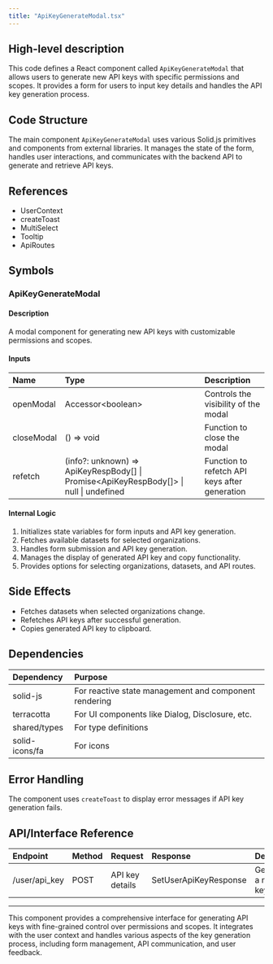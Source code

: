 ```yaml
---
title: "ApiKeyGenerateModal.tsx"
---
```


## High-level description
This code defines a React component called `ApiKeyGenerateModal` that allows users to generate new API keys with specific permissions and scopes. It provides a form for users to input key details and handles the API key generation process.

## Code Structure
The main component `ApiKeyGenerateModal` uses various Solid.js primitives and components from external libraries. It manages the state of the form, handles user interactions, and communicates with the backend API to generate and retrieve API keys.

## References
- UserContext
- createToast
- MultiSelect
- Tooltip
- ApiRoutes

## Symbols

### ApiKeyGenerateModal
#### Description
A modal component for generating new API keys with customizable permissions and scopes.

#### Inputs
| Name | Type | Description |
|:-----|:-----|:------------|
| openModal | Accessor&lt;boolean&gt; | Controls the visibility of the modal |
| closeModal | () =&gt; void | Function to close the modal |
| refetch | (info?: unknown) =&gt; ApiKeyRespBody[] \| Promise&lt;ApiKeyRespBody[]&gt; \| null \| undefined | Function to refetch API keys after generation |

#### Internal Logic
1. Initializes state variables for form inputs and API key generation.
2. Fetches available datasets for selected organizations.
3. Handles form submission and API key generation.
4. Manages the display of generated API key and copy functionality.
5. Provides options for selecting organizations, datasets, and API routes.

## Side Effects
- Fetches datasets when selected organizations change.
- Refetches API keys after successful generation.
- Copies generated API key to clipboard.

## Dependencies
| Dependency | Purpose |
|:-----------|:--------|
| solid-js | For reactive state management and component rendering |
| terracotta | For UI components like Dialog, Disclosure, etc. |
| shared/types | For type definitions |
| solid-icons/fa | For icons |

## Error Handling
The component uses `createToast` to display error messages if API key generation fails.

## API/Interface Reference
| Endpoint | Method | Request | Response | Description |
|:---------|:-------|:--------|:---------|:------------|
| /user/api_key | POST | API key details | SetUserApiKeyResponse | Generates a new API key |

___

This component provides a comprehensive interface for generating API keys with fine-grained control over permissions and scopes. It integrates with the user context and handles various aspects of the key generation process, including form management, API communication, and user feedback.